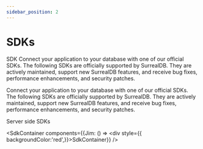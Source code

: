 ```yaml
---
sidebar_position: 2
---
```



# SDKs

SDK
Connect your application to your database with one of our official SDKs. The following SDKs are officially supported by SurrealDB. They are actively maintained, support new SurrealDB features, and receive bug fixes, performance enhancements, and security patches.

Connect your application to your database with one of our official SDKs. The following SDKs are officially supported by SurrealDB. They are actively maintained, support new SurrealDB features, and receive bug fixes, performance enhancements, and security patches.

Server side SDKs

<SdkContainer components={{Jim: () => <div style={{  backgroundColor:'red',}}>SdkContainer</div>}} />
